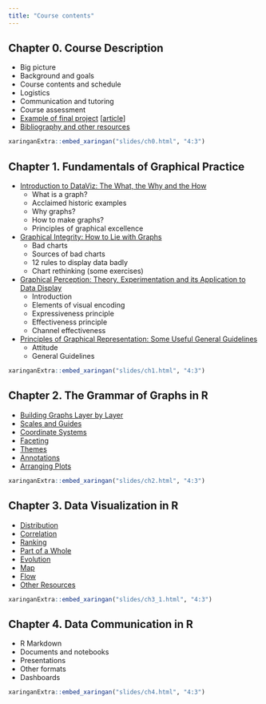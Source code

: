 ```yaml
---
title: "Course contents"
---
```


## Chapter 0. Course Description

- Big picture
- Background and goals
- Course contents and schedule
- Logistics
- Communication and tutoring
- Course assessment
- [Example of final project](slides/ch0.html#8) [[article](projects/gapminder/)]
- [Bibliography and other resources](resources.html)

<aside class="slides">
```r
xaringanExtra::embed_xaringan("slides/ch0.html", "4:3")
```
</aside>

## Chapter 1. Fundamentals of Graphical Practice

- [Introduction to DataViz: The What, the Why and the How](slides/ch1.html#3)
  - What is a graph?
  - Acclaimed historic examples
  - Why graphs?
  - How to make graphs?
  - Principles of graphical excellence
- [Graphical Integrity: How to Lie with Graphs](slides/ch1.html#44)
  - Bad charts
  - Sources of bad charts
  - 12 rules to display data badly
  - Chart rethinking (some exercises)
- [Graphical Perception: Theory, Experimentation and its Application to Data Display](slides/ch1.html#75)
  - Introduction
  - Elements of visual encoding
  - Expressiveness principle
  - Effectiveness principle
  - Channel effectiveness
- [Principles of Graphical Representation: Some Useful General Guidelines](slides/ch1.html#112)
  - Attitude
  - General Guidelines

<aside class="slides">
```r
xaringanExtra::embed_xaringan("slides/ch1.html", "4:3")
```
</aside>

## Chapter 2. The Grammar of Graphs in R

- [Building Graphs Layer by Layer](slides/ch2.html#3)
- [Scales and Guides](slides/ch2.html#40)
- [Coordinate Systems](slides/ch2.html#45)
- [Faceting](slides/ch2.html#50)
- [Themes](slides/ch2.html#54)
- [Annotations](slides/ch2.html#57)
- [Arranging Plots](slides/ch2.html#66)

<aside class="slides">
```r
xaringanExtra::embed_xaringan("slides/ch2.html", "4:3")
```
</aside>

## Chapter 3. Data Visualization in R

- [Distribution](slides/ch3_1.html#3)
- [Correlation](slides/ch3_2.html#3)
- [Ranking](slides/ch3_3.html#3)
- [Part of a Whole](slides/ch3_4.html#3)
- [Evolution](slides/ch3_5.html#3)
- [Map](slides/ch3_6.html#3)
- [Flow](slides/ch3_7.html#3)
- [Other Resources](slides/ch3_8.html#3)

<aside class="slides">
```r
xaringanExtra::embed_xaringan("slides/ch3_1.html", "4:3")
```
</aside>

## Chapter 4. Data Communication in R

- R Markdown
- Documents and notebooks
- Presentations
- Other formats
- Dashboards

<aside class="slides">
```r
xaringanExtra::embed_xaringan("slides/ch4.html", "4:3")
```
</aside>
